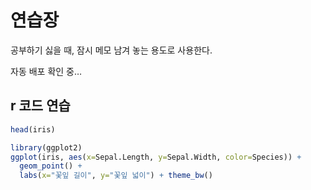 # 연습장

공부하기 싫을 때, 잠시 메모 남겨 놓는 용도로 사용한다.  

자동 배포 확인 중...  

## r 코드 연습

```r
head(iris)
```

```r
library(ggplot2)
ggplot(iris, aes(x=Sepal.Length, y=Sepal.Width, color=Species)) +
  geom_point() +
  labs(x="꽃잎 길이", y="꽃잎 넓이") + theme_bw()
```



